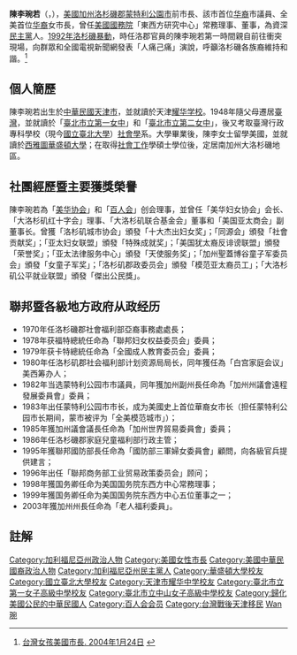 '''陳李琬若'''（{{lang|en|Lily Lee Chen}}，{{bd|1936年|5月27日|||CatIdx=C陳}}），[[美國|美國]][[加州|加州]][[洛杉磯郡|洛杉磯郡]][[蒙特利公園市|蒙特利公園市]]前市長、該市首位[[华裔美國人|华裔]]市議員、全美首位[[华裔美國人|华裔]]女市長，曾任[[美國國務院|美國國務院]]「東西方研究中心」常務理事、董事，為資深[[美國民主黨|民主黨]]人。[[1992年洛杉磯暴動|1992年洛杉磯暴動]]，時任洛郡官員的陳李琬若第一時間親自前往衝突現場，向群眾和全國電視新聞網發表「人痛己痛」演說，呼籲洛杉磯各族裔維持和諧。<ref>[http://www.books.com.tw/exep/prod/booksfile.php?item=0010244091 台灣女孩美國市長. 2004年1月24日] {{Wayback|url=http://www.books.com.tw/exep/prod/booksfile.php?item=0010244091 |date=20160913095755 }}</ref>

== 個人簡歷 ==
陳李琬若出生於[[中華民國_(大陸時期)|中華民國]][[天津市_(中華民國)|天津市]]，並就讀於天津[[耀华学校|耀华学校]]。1948年隨父母遷居[[臺灣|臺灣]]，並就讀於「[[臺北市立第一女子高級中學|臺北市立第一女中]]」和「[[臺北市立中山女子高級中學|臺北市立第二女中]]」，後又考取臺灣行政專科學校（現今[[國立臺北大學|國立臺北大學]]）[[社會學|社會學]]系。大學畢業後，陳李女士留學美國，並就讀於[[西雅圖華盛頓大學|西雅圖華盛頓大學]]；在取得[[社會工作|社會工作]]學碩士學位後，定居南加州大洛杉磯地區。

== 社團經歷暨主要獲獎榮譽 ==
陳李琬若為「[[美华协会|美华协会]]」和「[[百人会|百人会]]」创会理事，並曾任「美华妇女协会」会长、「大洛杉矶红十字会」理事、「大洛杉矶联合基金会」董事和「美国亚太商会」副董事长。曾獲「洛杉矶城市协会」頒發「十大杰出妇女奖」；「同源会」頒發「社會贡献奖」；「亚太妇女联盟」頒發「特殊成就奖」；「美国犹太裔反诽谤联盟」頒發「荣誉奖」；「亚太法律服务中心」頒發「天使服务奖」；「加州聖蓋博谷童子军委员会」頒發「女童子军奖」；「洛杉矶郡政委员会」頒發「模范亚太裔员工」；「大洛杉矶公平就业联盟」頒發「傑出公民獎」。

== 聯邦暨各級地方政府从政经历==
*1970年任洛杉磯郡社會福利部亞裔事務處處長；
*1978年获福特總統任命為「聯邦妇女权益委员会」委員；
*1979年获卡特總統任命為「全國成人教育委员会」委員；
*1980年任洛杉矶郡社会福利部计划资源局局长，同年獲任為「白宫家庭会议」美西筹办人；
*1982年当选蒙特利公园市{{cn|首位[[臺裔|臺裔]]|time=2020-06-01}}市議員，同年獲加州副州長任命為「加州州議會遠程發展委員會」委員；
*1983年出任蒙特利公园市市长，成为美國史上首位華裔女市长（担任蒙特利公园市长期间，蒙市被评为「全美模范城市」）；
*1985年獲加州議會議長任命為「加州世界貿易委員會」委員；
*1986年任洛杉磯郡家庭兒童福利部行政主管；
*1995年獲聯邦國防部長任命為「國防部三軍婦女委員會」顧問，向各級官兵提供建言；
*1996年出任「聯邦商务部工业贸易政策委员会」顾问；
*1998年獲国务卿任命为美国国务院东西方中心常務理事；
*1999年獲国务卿任命为美国国务院东西方中心五位董事之一；
*2003年獲加州州長任命為「老人福利委員」。

== 註解 ==
{{reflist}}

{{DEFAULTSORT:Chen, Lily}}
[[Category:加利福尼亞州政治人物|Category:加利福尼亞州政治人物]]
[[Category:美國女性市長|Category:美國女性市長]]
[[Category:美國中華民國裔政治人物|Category:美國中華民國裔政治人物]]
[[Category:加利福尼亞州民主黨人|Category:加利福尼亞州民主黨人]]
[[Category:華盛頓大學校友|Category:華盛頓大學校友]]
[[Category:國立臺北大學校友|Category:國立臺北大學校友]]
[[Category:天津市耀华中学校友|Category:天津市耀华中学校友]]
[[Category:臺北市立第一女子高級中學校友|Category:臺北市立第一女子高級中學校友]]
[[Category:臺北市立中山女子高級中學校友|Category:臺北市立中山女子高級中學校友]]
[[Category:歸化美國公民的中華民國人|Category:歸化美國公民的中華民國人]]
[[Category:百人会会员|Category:百人会会员]]
[[Category:台灣戰後天津移民|Category:台灣戰後天津移民]]
[[Category:李姓|Wan琬]]
